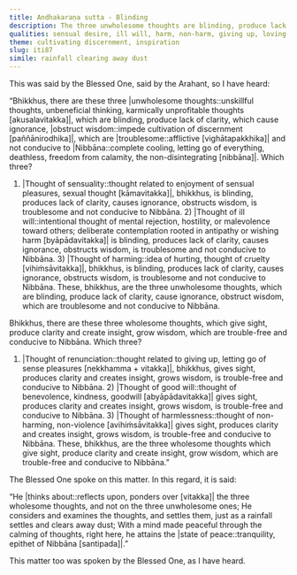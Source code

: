 ```yaml
---
title: Andhakaraṇa sutta - Blinding
description: The three unwholesome thoughts are blinding, produce lack of clarity, cause ignorance, obstruct wisdom, and are troublesome and not conducive to Nibbāna. The three wholesome thoughts give sight, produce clarity and create insight, grow wisdom, and are trouble-free and conducive to Nibbāna.
qualities: sensual desire, ill will, harm, non-harm, giving up, loving-kindness, examination
theme: cultivating discernment, inspiration
slug: iti87
simile: rainfall clearing away dust
---
```


This was said by the Blessed One, said by the Arahant, so I have heard:

“Bhikkhus, there are these three |unwholesome thoughts::unskillful thoughts, unbeneficial thinking, karmically unprofitable thoughts [akusalavitakka]|, which are blinding, produce lack of clarity, which cause ignorance, |obstruct wisdom::impede cultivation of discernment [paññānirodhika]|, which are |troublesome::afflictive [vighātapakkhika]| and not conducive to |Nibbāna::complete cooling, letting go of everything, deathless, freedom from calamity, the non-disintegrating [nibbāna]|. Which three?

1) |Thought of sensuality::thought related to enjoyment of sensual pleasures, sexual thought [kāmavitakka]|, bhikkhus, is blinding, produces lack of clarity, causes ignorance, obstructs wisdom, is troublesome and not conducive to Nibbāna. 2) |Thought of ill will::intentional thought of mental rejection, hostility, or malevolence toward others; deliberate contemplation rooted in antipathy or wishing harm [byāpādavitakka]| is blinding, produces lack of clarity, causes ignorance, obstructs wisdom, is troublesome and not conducive to Nibbāna. 3) |Thought of harming::idea of hurting, thought of cruelty [vihiṁsāvitakka]|, bhikkhus, is blinding, produces lack of clarity, causes ignorance, obstructs wisdom, is troublesome and not conducive to Nibbāna. These, bhikkhus, are the three unwholesome thoughts, which are blinding, produce lack of clarity, cause ignorance, obstruct wisdom, which are troublesome and not conducive to Nibbāna.

Bhikkhus, there are these three wholesome thoughts, which give sight, produce clarity and create insight, grow wisdom, which are trouble-free and conducive to Nibbāna. Which three?

1) |Thought of renunciation::thought related to giving up, letting go of sense pleasures [nekkhamma + vitakka]|, bhikkhus, gives sight, produces clarity and creates insight, grows wisdom, is trouble-free and conducive to Nibbāna. 2) |Thought of good will::thought of benevolence, kindness, goodwill [abyāpādavitakka]| gives sight, produces clarity and creates insight, grows wisdom, is trouble-free and conducive to Nibbāna. 3) |Thought of harmlessness::thought of non-harming, non-violence [avihiṁsāvitakka]| gives sight, produces clarity and creates insight, grows wisdom, is trouble-free and conducive to Nibbāna. These, bhikkhus, are the three wholesome thoughts which give sight, produce clarity and create insight, grow wisdom, which are trouble-free and conducive to Nibbāna.”

The Blessed One spoke on this matter. In this regard, it is said:

“He |thinks about::reflects upon, ponders over [vitakka]| the three wholesome thoughts,
and not on the three unwholesome ones;
He considers and examines the thoughts, and settles them,
just as a rainfall settles and clears away dust;
With a mind made peaceful through the calming of thoughts,
right here, he attains the |state of peace::tranquility, epithet of Nibbāna [santipada]|.”

This matter too was spoken by the Blessed One, as I have heard.